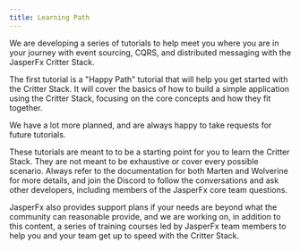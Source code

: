 ```yaml
---
title: Learning Path
---
```



We are developing a series of tutorials to help meet you where you are in your journey with event sourcing, CQRS, and distributed messaging with the JasperFx Critter Stack.

The first tutorial is a "Happy Path" tutorial that will help you get started with the Critter Stack. It will cover the basics of how to build a simple application using the Critter Stack, focusing on the core concepts and how they fit together.

We have a lot more planned, and are always happy to take requests for future tutorials.

These tutorials are meant to to be a starting point for you to learn the Critter Stack. They are not meant to be exhaustive or cover every possible scenario. Always refer to the documentation for both Marten and Wolverine for more details, and join the Discord to follow the conversations and ask other developers, including members of the JasperFx core team questions.

JasperFx also provides support plans if your needs are beyond what the community can reasonable provide, and we are working on, in addition to this content, a series of training courses led by JasperFx team members to help you and your team get up to speed with the Critter Stack.


<LinkCard
  title="Getting Started"
  href="/tutorials/intro/01-get-started/"
  description="Here is the first tutorial in our series. This is a great place to start if you are new to the Critter Stack, or if you have only used portions of it in the past. The emphasis here is the full stack for building APIs.
"
/>